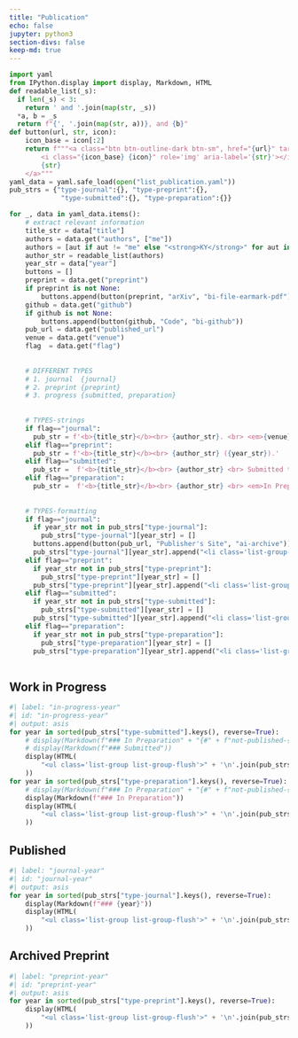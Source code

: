 ```yaml
---
title: "Publication"
echo: false
jupyter: python3
section-divs: false
keep-md: true
---
```


<!-- # flags -->
<!-- #   - journal   : Peer-Reviewed Articles -->
<!-- #   - preprint  : preprints (not published) -->
<!-- #   - progress  : in-progress / submitted & preparation -->
<!-- #       - submitted   : work in progress -->
<!-- #       - preparation : in preparation -->

```python
import yaml
from IPython.display import display, Markdown, HTML
def readable_list(_s):
  if len(_s) < 3:
    return ' and '.join(map(str, _s))
  *a, b = _s
  return f"{', '.join(map(str, a))}, and {b}"
def button(url, str, icon):
    icon_base = icon[:2]
    return f"""<a class="btn btn-outline-dark btn-sm", href="{url}" target="_blank" rel="noopener noreferrer">
        <i class="{icon_base} {icon}" role='img' aria-label='{str}'></i>
        {str}
    </a>"""
yaml_data = yaml.safe_load(open("list_publication.yaml"))
pub_strs = {"type-journal":{}, "type-preprint":{}, 
             "type-submitted":{}, "type-preparation":{}}

for _, data in yaml_data.items():
    # extract relevant information
    title_str = data["title"]
    authors = data.get("authors", ["me"])
    authors = [aut if aut != "me" else "<strong>KY</strong>" for aut in authors]
    author_str = readable_list(authors)
    year_str = data["year"]
    buttons = []
    preprint = data.get("preprint")
    if preprint is not None:
        buttons.append(button(preprint, "arXiv", "bi-file-earmark-pdf"))
    github = data.get("github")
    if github is not None:
        buttons.append(button(github, "Code", "bi-github"))
    pub_url = data.get("published_url")
    venue = data.get("venue")
    flag  = data.get("flag")
    
    
    # DIFFERENT TYPES
    # 1. journal  {journal}
    # 2. preprint {preprint}
    # 3. progress {submitted, preparation}
    
    
    # TYPES-strings
    if flag=="journal":
      pub_str = f'<b>{title_str}</b><br> {author_str}. <br> <em>{venue}</em> ({year_str}).'
    elif flag=="preprint":
      pub_str = f'<b>{title_str}</b><br> {author_str} ({year_str}).'
    elif flag=="submitted":
      pub_str =  f'<b>{title_str}</b><br> {author_str} <br> Submitted to <em>{venue}</em>.'
    elif flag=="preparation":
      pub_str =  f'<b>{title_str}</b><br> {author_str} <br> <em>In Preparation.</em>'
      
      
    # TYPES-formatting
    if flag=="journal":
      if year_str not in pub_strs["type-journal"]:
        pub_strs["type-journal"][year_str] = []
      buttons.append(button(pub_url, "Publisher's Site", "ai-archive"))
      pub_strs["type-journal"][year_str].append("<li class='list-group-item'>" + pub_str + "<br>" + " ".join(buttons) + "</li>")
    elif flag=="preprint":
      if year_str not in pub_strs["type-preprint"]:
        pub_strs["type-preprint"][year_str] = []
      pub_strs["type-preprint"][year_str].append("<li class='list-group-item'>" + pub_str + "<br>" + " ".join(buttons) + "</li>")
    elif flag=="submitted":
      if year_str not in pub_strs["type-submitted"]:
        pub_strs["type-submitted"][year_str] = []
      pub_strs["type-submitted"][year_str].append("<li class='list-group-item'>" + pub_str + "<br>" + " ".join(buttons) + "</li>")
    elif flag=="preparation":
      if year_str not in pub_strs["type-preparation"]:
        pub_strs["type-preparation"][year_str] = []
      pub_strs["type-preparation"][year_str].append("<li class='list-group-item'>" + pub_str + "<br>" + " ".join(buttons) + "</li>")
        
```

## Work in Progress

```python
#| label: "in-progress-year"
#| id: "in-progress-year"
#| output: asis
for year in sorted(pub_strs["type-submitted"].keys(), reverse=True):
    # display(Markdown(f"### In Preparation" + "{#" + f"not-published-{year}" + "}"))
    # display(Markdown(f"### Submitted"))
    display(HTML(
        "<ul class='list-group list-group-flush'>" + '\n'.join(pub_strs["type-submitted"][year]) + "</ul>"
    ))
for year in sorted(pub_strs["type-preparation"].keys(), reverse=True):
    # display(Markdown(f"### In Preparation" + "{#" + f"not-published-{year}" + "}"))
    display(Markdown(f"### In Preparation"))
    display(HTML(
        "<ul class='list-group list-group-flush'>" + '\n'.join(pub_strs["type-preparation"][year]) + "</ul>"
    ))
```


## Published

```python
#| label: "journal-year"
#| id: "journal-year"
#| output: asis
for year in sorted(pub_strs["type-journal"].keys(), reverse=True):
    display(Markdown(f"### {year}"))
    display(HTML(
        "<ul class='list-group list-group-flush'>" + '\n'.join(pub_strs["type-journal"][year]) + "</ul>"
    ))
```

## Archived Preprint

```python
#| label: "preprint-year"
#| id: "preprint-year"
#| output: asis
for year in sorted(pub_strs["type-preprint"].keys(), reverse=True):
    display(HTML(
        "<ul class='list-group list-group-flush'>" + '\n'.join(pub_strs["type-preprint"][year]) + "</ul>"
    ))
```
